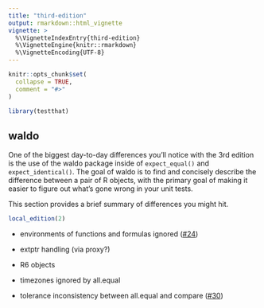 ```yaml
---
title: "third-edition"
output: rmarkdown::html_vignette
vignette: >
  %\VignetteIndexEntry{third-edition}
  %\VignetteEngine{knitr::rmarkdown}
  %\VignetteEncoding{UTF-8}
---
```


```r
knitr::opts_chunk$set(
  collapse = TRUE,
  comment = "#>"
)
```

```r
library(testthat)
```

## waldo

One of the biggest day-to-day differences you'll notice with the 3rd edition is the use of the waldo package inside of `expect_equal()` and `expect_identical()`. The goal of waldo is to find and concisely describe the difference between a pair of R objects, with the primary goal of making it easier to figure out what's gone wrong in your unit tests.

This section provides a brief summary of differences you might hit.

```r
local_edition(2)

```

-   environments of functions and formulas ignored ([\#24](https://github.com/r-lib/waldo/issues/24))

-   extptr handling (via proxy?)

-   R6 objects

-   timezones ignored by all.equal

-   tolerance inconsistency between all.equal and compare ([\#30](https://github.com/r-lib/waldo/issues/30))
